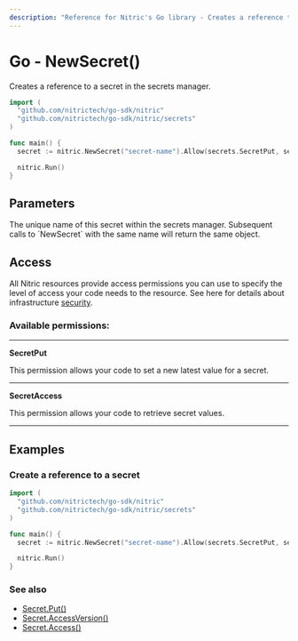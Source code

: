 ```yaml
---
description: "Reference for Nitric's Go library - Creates a reference to a secret in the secrets manager."
---
```


# Go - NewSecret()

Creates a reference to a secret in the secrets manager.

```go
import (
  "github.com/nitrictech/go-sdk/nitric"
  "github.com/nitrictech/go-sdk/nitric/secrets"
)

func main() {
  secret := nitric.NewSecret("secret-name").Allow(secrets.SecretPut, secrets.SecretAccess)

  nitric.Run()
}
```

## Parameters

<Properties>
  <Property name="name" required type="string">
    The unique name of this secret within the secrets manager. Subsequent calls
    to `NewSecret` with the same name will return the same object.
  </Property>
</Properties>

## Access

All Nitric resources provide access permissions you can use to specify the level of access your code needs to the resource. See here for details about infrastructure [security](/get-started/foundations/infrastructure/security).

### Available permissions:

---

**SecretPut**

This permission allows your code to set a new latest value for a secret.

---

**SecretAccess**

This permission allows your code to retrieve secret values.

---

## Examples

### Create a reference to a secret

```go
import (
  "github.com/nitrictech/go-sdk/nitric"
  "github.com/nitrictech/go-sdk/nitric/secrets"
)

func main() {
  secret := nitric.NewSecret("secret-name").Allow(secrets.SecretPut, secrets.SecretAccess)

  nitric.Run()
}
```

### See also

- [Secret.Put()](./secret-put)
- [Secret.AccessVersion()](./secret-access-version)
- [Secret.Access()](./secret-access)

